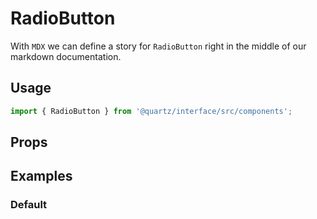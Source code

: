 
<Meta title="RadioButton" component={RadioButton} />

# RadioButton

With `MDX` we can define a story for `RadioButton` right in the middle of our
markdown documentation.

## Usage

```js
import { RadioButton } from '@quartz/interface/src/components';
```

## Props

<Props of={RadioButton} />

## Examples

### Default

<Preview>
  <Story id="RadioButton--default" />
</Preview>


